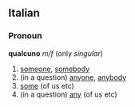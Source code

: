 ==Italian==
===Pronoun===
'''qualcuno''' ''m/f'' (only ''singular'')
#[[someone]], [[somebody]]
#(in a question) [[anyone]], [[anybody]]
#[[some]] (of us etc)
#(in a question) [[any]] (of us etc)